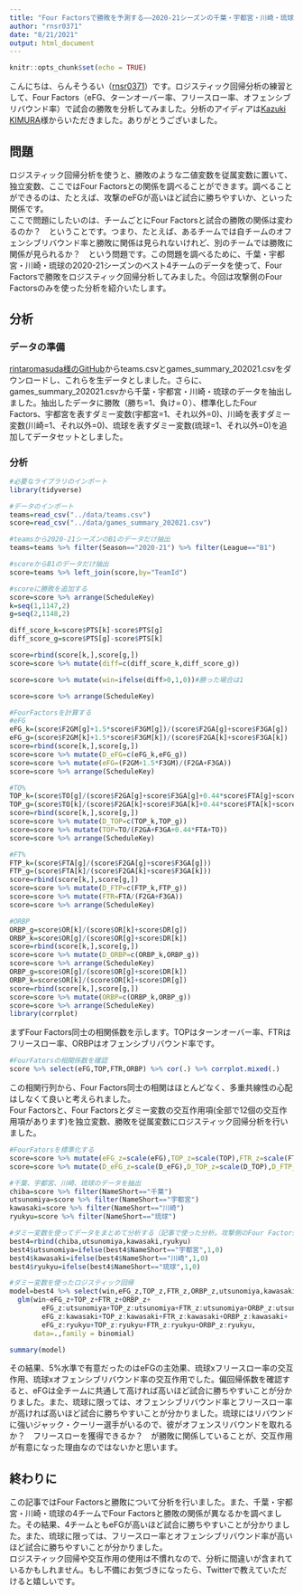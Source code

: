 ```yaml
---
title: "Four Factorsで勝敗を予測する――2020-21シーズンの千葉・宇都宮・川崎・琉球のデータを使って"
author: "rnsr0371"
date: "8/21/2021"
output: html_document
---
```


```r
knitr::opts_chunk$set(echo = TRUE)
```
こんにちは、らんそうるい（[rnsr0371](https://twitter.com/rnsr0371)）です。ロジスティック回帰分析の練習として、Four Factors（eFG、ターンオーバー率、フリースロー率、オフェンシブリバウンド率）で試合の勝敗を分析してみました。分析のアイディアは[Kazuki KIMURA](https://twitter.com/xka_zux13)様からいただきました。ありがとうございました。

## 問題
ロジスティック回帰分析を使うと、勝敗のような二値変数を従属変数に置いて、独立変数、ここではFour Factorsとの関係を調べることができます。調べることができるのは、たとえば、攻撃のeFGが高いほど試合に勝ちやすいか、といった関係です。  
ここで問題にしたいのは、チームごとにFour Factorsと試合の勝敗の関係は変わるのか？　ということです。つまり、たとえば、あるチームでは自チームのオフェンシブリバウンド率と勝敗に関係は見られないけれど、別のチームでは勝敗に関係が見られるか？　という問題です。この問題を調べるために、千葉・宇都宮・川崎・琉球の2020-21シーズンのベスト4チームのデータを使って、Four Factorsで勝敗をロジスティック回帰分析してみました。今回は攻撃側のFour Factorsのみを使った分析を紹介いたします。


## 分析
### データの準備
[rintaromasuda様のGitHub](https://github.com/rintaromasuda/bleaguer/tree/master/inst/extdata)からteams.csvとgames_summary_202021.csvをダウンロードし、これらを生データとしました。さらに、games_summary_202021.csvから千葉・宇都宮・川崎・琉球のデータを抽出しました。抽出したデータに勝敗（勝ち=1、負け=０）、標準化したFour Factors、宇都宮を表すダミー変数(宇都宮=1、それ以外=0)、川崎を表すダミー変数(川崎=1、それ以外=0)、琉球を表すダミー変数(琉球=1、それ以外=0)を追加してデータセットとしました。

### 分析
```R
#必要なライブラリのインポート
library(tidyverse)

#データのインポート
teams=read_csv("../data/teams.csv")
score=read_csv("../data/games_summary_202021.csv")

#teamsから2020-21シーズンのB1のデータだけ抽出
teams=teams %>% filter(Season=="2020-21") %>% filter(League=="B1")

#scoreからB1のデータだけ抽出
score=teams %>% left_join(score,by="TeamId")

#scoreに勝敗を追加する
score=score %>% arrange(ScheduleKey)
k=seq(1,1147,2)
g=seq(2,1148,2)

diff_score_k=score$PTS[k]-score$PTS[g]
diff_score_g=score$PTS[g]-score$PTS[k]

score=rbind(score[k,],score[g,])
score=score %>% mutate(diff=c(diff_score_k,diff_score_g))

score=score %>% mutate(win=ifelse(diff>0,1,0))#勝った場合は1

score=score %>% arrange(ScheduleKey)

#FourFactorsを計算する
#eFG
eFG_k=(score$F2GM[g]+1.5*score$F3GM[g])/(score$F2GA[g]+score$F3GA[g])
eFG_g=(score$F2GM[k]+1.5*score$F3GM[k])/(score$F2GA[k]+score$F3GA[k])
score=rbind(score[k,],score[g,])
score=score %>% mutate(D_eFG=c(eFG_k,eFG_g))
score=score %>% mutate(eFG=(F2GM+1.5*F3GM)/(F2GA+F3GA))
score=score %>% arrange(ScheduleKey)

#TO%
TOP_k=(score$TO[g]/(score$F2GA[g]+score$F3GA[g]+0.44*score$FTA[g]+score$TO[g]))
TOP_g=(score$TO[k]/(score$F2GA[k]+score$F3GA[k]+0.44*score$FTA[k]+score$TO[k]))
score=rbind(score[k,],score[g,])
score=score %>% mutate(D_TOP=c(TOP_k,TOP_g))
score=score %>% mutate(TOP=TO/(F2GA+F3GA+0.44*FTA+TO))
score=score %>% arrange(ScheduleKey)

#FT%
FTP_k=(score$FTA[g]/(score$F2GA[g]+score$F3GA[g]))
FTP_g=(score$FTA[k]/(score$F2GA[k]+score$F3GA[k]))
score=rbind(score[k,],score[g,])
score=score %>% mutate(D_FTP=c(FTP_k,FTP_g))
score=score %>% mutate(FTR=FTA/(F2GA+F3GA))
score=score %>% arrange(ScheduleKey)

#ORBP
ORBP_g=score$OR[k]/(score$OR[k]+score$DR[g])
ORBP_k=score$OR[g]/(score$OR[g]+score$DR[k])
score=rbind(score[k,],score[g,])
score=score %>% mutate(D_ORBP=c(ORBP_k,ORBP_g))
score=score %>% arrange(ScheduleKey)
ORBP_g=score$OR[g]/(score$OR[g]+score$DR[k])
ORBP_k=score$OR[k]/(score$OR[k]+score$DR[g])
score=rbind(score[k,],score[g,])
score=score %>% mutate(ORBP=c(ORBP_k,ORBP_g))
score=score %>% arrange(ScheduleKey)
library(corrplot)
```
まずFour Factors同士の相関係数を示します。TOPはターンオーバー率、FTRはフリースロー率、ORBPはオフェンシブリバウンド率です。
```R
#FourFatorsの相関係数を確認
score %>% select(eFG,TOP,FTR,ORBP) %>% cor(.) %>% corrplot.mixed(.)
```
  
この相関行列から、Four Factors同士の相関はほとんどなく、多重共線性の心配はしなくて良いと考えられました。  
Four Factorsと、Four Factorsとダミー変数の交互作用項(全部で12個の交互作用項があります)を独立変数、勝敗を従属変数にロジスティック回帰分析を行いました。
```R
#FourFatorsを標準化する
score=score %>% mutate(eFG_z=scale(eFG),TOP_z=scale(TOP),FTR_z=scale(FTR),ORBP_z=scale(ORBP))
score=score %>% mutate(D_eFG_z=scale(D_eFG),D_TOP_z=scale(D_TOP),D_FTP_z=scale(D_FTP),D_ORBP_z=scale(D_ORBP))

#千葉、宇都宮、川崎、琉球のデータを抽出
chiba=score %>% filter(NameShort=="千葉")
utsunomiya=score %>% filter(NameShort=="宇都宮")
kawasaki=score %>% filter(NameShort=="川崎")
ryukyu=score %>% filter(NameShort=="琉球")

#ダミー変数を使ってデータをまとめて分析する（記事で使った分析。攻撃側のFour Factorsのみ使用）
best4=rbind(chiba,utsunomiya,kawasaki,ryukyu)
best4$utsunomiya=ifelse(best4$NameShort=="宇都宮",1,0)
best4$kawasaki=ifelse(best4$NameShort=="川崎",1,0)
best4$ryukyu=ifelse(best4$NameShort=="琉球",1,0)
```
```R
#ダミー変数を使ったロジスティック回帰
model=best4 %>% select(win,eFG_z,TOP_z,FTR_z,ORBP_z,utsunomiya,kawasaki,ryukyu) %>% 
  glm(win~eFG_z+TOP_z+FTR_z+ORBP_z+
        eFG_z:utsunomiya+TOP_z:utsunomiya+FTR_z:utsunomiya+ORBP_z:utsunomiya+
        eFG_z:kawasaki+TOP_z:kawasaki+FTR_z:kawasaki+ORBP_z:kawasaki+
        eFG_z:ryukyu+TOP_z:ryukyu+FTR_z:ryukyu+ORBP_z:ryukyu,
      data=.,family = binomial)

summary(model)
```
その結果、5%水準で有意だったのはeFGの主効果、琉球xフリースロー率の交互作用、琉球xオフェンシブリバウンド率の交互作用でした。偏回帰係数を確認すると、eFGは全チームに共通して高ければ高いほど試合に勝ちやすいことが分かりました。また、琉球に限っては、オフェンシブリバウンド率とフリースロー率が高ければ高いほど試合に勝ちやすいことが分かりました。琉球にはリバウンドに強いジャック・クーリー選手がいるので、彼がオフェンスリバウンドを取れるか？　フリースローを獲得できるか？　が勝敗に関係していることが、交互作用が有意になった理由なのではないかと思います。

## 終わりに
この記事ではFour Factorsと勝敗について分析を行いました。また、千葉・宇都宮・川崎・琉球の4チームでFour Factorsと勝敗の関係が異なるかを調べました。その結果、4チームともeFGが高いほど試合に勝ちやすいことが分かりました。また、琉球に限っては、フリースロー率とオフェンシブリバウンド率が高いほど試合に勝ちやすいことが分かりました。  
ロジスティック回帰や交互作用の使用は不慣れなので、分析に間違いが含まれているかもしれません。もし不備にお気づきになったら、Twitterで教えていただけると嬉しいです。

